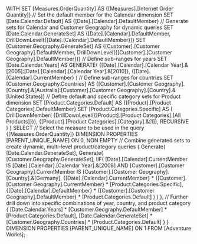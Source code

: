 WITH 
  SET [Measures.OrderQuantity] AS 
    {[Measures].[Internet Order Quantity]} 
  // Set the default member for the Calendar dimension
  SET [Date.Calendar.Default] AS 
    {[Date].[Calendar].DefaultMember} 
  // Generate sets for Calendar and Customer Geography for dynamic queries
  SET [Date.Calendar.GenerateSet] AS 
    {[Date].[Calendar].DefaultMember, DrillDownLevel({[Date].[Calendar].DefaultMember})} 
  SET [Customer.Geography.GenerateSet] AS 
    {[Customer].[Customer Geography].DefaultMember, DrillDownLevel({[Customer].[Customer Geography].DefaultMember})} 
  // Define sub-ranges for years
  SET [Date.Calendar.Years] AS 
    GENERATE(
      {[Date].[Calendar].[Calendar Year].&[2005]:[Date].[Calendar].[Calendar Year].&[2010]}, 
      {[Date].[Calendar].CurrentMember}
    ) 
  // Define sub-ranges for countries
  SET [Customer.Geography.Countries] AS 
    {[Customer].[Customer Geography].[Country].&[Australia]:[Customer].[Customer Geography].[Country].&[United States]} 
  // Define default and specific category sets for Product dimension
  SET [Product.Categories.Default] AS 
    {[Product].[Product Categories].DefaultMember} 
  SET [Product.Categories.Specific] AS 
    {
      DrillDownMember(
        {DrillDownLevel({[Product].[Product Categories].[All Products]})},
        {[Product].[Product Categories].[Category].&[1]},
        RECURSIVE
      )
    } 
SELECT 
  // Select the measure to be used in the query
  {[Measures.OrderQuantity]}
  DIMENSION PROPERTIES [PARENT_UNIQUE_NAME] ON 0,
  NON EMPTY 
    // Combine generated sets to create dynamic, multi-level product/category queries
    {
      Generate(
        [Date.Calendar.GenerateSet],
        Generate(
          [Customer.Geography.GenerateSet],
          IIF(
            [Date].[Calendar].CurrentMember IS [Date].[Calendar].[Calendar Year].&[2008] AND 
            [Customer].[Customer Geography].CurrentMember IS [Customer].[Customer Geography].[Country].&[Germany],
            {[Date].[Calendar].CurrentMember} * {[Customer].[Customer Geography].CurrentMember} * [Product.Categories.Specific],
            {[Date].[Calendar].DefaultMember} * {[Customer].[Customer Geography].DefaultMember} * [Product.Categories.Default]
          )
        )
      },
      // Further drill down into specific combinations of year, country, and product category
      {
        [Date.Calendar.Years] * [Customer.Geography.DefaultMember] * [Product.Categories.Default],
        [Date.Calendar.GenerateSet] * [Customer.Geography.Countries] * [Product.Categories.Default]
      }
    }
  DIMENSION PROPERTIES [PARENT_UNIQUE_NAME] ON 1
FROM [Adventure Works];
